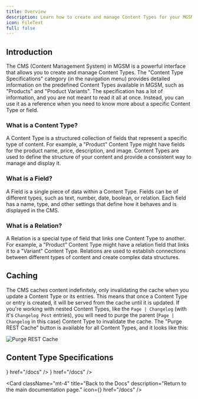 ```yaml
---
title: Overview
description: Learn how to create and manage Content Types for your MGSM instance through the Strapi Content Management System. Strapi is a headless CMS that provides a flexible and extensible interface for creating and managing Content Types. It is designed to be easy to use and customizable, allowing you to define your own content structures and workflows.
icon: FileText
full: false
---
```



## Introduction

The CMS (Content Management System) in MGSM is a powerful interface that allows you to create and manage Content Types. The "Content Type Specifications" category (in the navigation menu) provides detailed information on the predefined Content Types available in MGSM, such as "Products" and "Product Variants". The specification has a lot of information, and you are not meant to read it all at once. Instead, you can use it as a reference when you need to know more about a specific Content Type or field.

### What is a Content Type?

A Content Type is a structured collection of fields that represent a specific type of content. For example, a "Product" Content Type might have fields for the product name, price, description, and image. Content Types are used to define the structure of your content and provide a consistent way to manage and display it.

### What is a Field?

A Field is a single piece of data within a Content Type. Fields can be of different types, such as text, number, date, boolean, or relation. Each field has a name, type, and other settings that define how it behaves and is displayed in the CMS.

### What is a Relation?

A Relation is a special type of field that links one Content Type to another. For example, a "Product" Content Type might have a relation field that links it to a "Variant" Content Type. Relations are used to establish connections between different types of content and create complex data structures.

## Caching

The CMS caches content indefinitely, only invalidating the cache when you update a Content Type or its entries. This means that once a Content Type or entry is created, it will be served from the cache until it is updated. If you're working with nested Content Types, like the `Page | Changelog` (with it's `Changelog Post` entries), you will need to purge the parent (`Page | Changelog` in this case) Content Type to invalidate the cache. The "Purge REST Cache" button is available for all Content Types, and it looks like this:

![Purge REST Cache](./img/purge-rest-cache.png)

## Content Type Specifications

<Cards>
  <Card
    title="Products"
    description="Learn more about the Product Content Type and how to create and manage products in the CMS."
    icon={<BoxIcon />}
    href="/docs"
  />
  <Card
    title="Product Variants"
    description="Learn more about the Product Variant Content Type and how to create and manage variants in the CMS."
    icon={<BoxesIcon />}
    href="/docs"
  />
</Cards>

<Card
  className="mt-4"
  title="Back to the Docs"
  description="Return to the main documentation page."
  icon={<ArrowLeftIcon />}
  href="/docs"
/>
